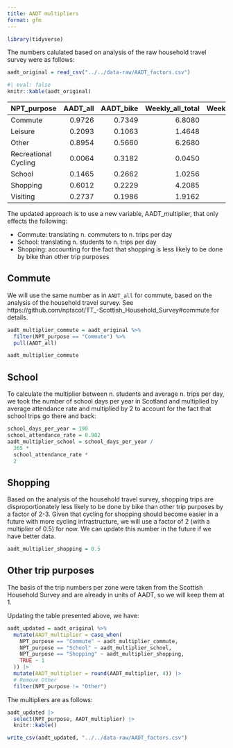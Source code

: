 ```yaml
---
title: AADT multipliers
format: gfm
---
```


```r
library(tidyverse)
```

The numbers calulated based on analysis of the raw household travel survey were as follows:

```r
aadt_original = read_csv("../../data-raw/AADT_factors.csv")
```

```r
#| eval: false
knitr::kable(aadt_original)
```

| NPT_purpose          | AADT_all | AADT_bike | Weekly_all_total | Weekly_bike_total |
|:---------------------|---------:|----------:|-----------------:|------------------:|
| Commute              |   0.9726 |    0.7349 |           6.8080 |            5.1446 |
| Leisure              |   0.2093 |    0.1063 |           1.4648 |            0.7444 |
| Other                |   0.8954 |    0.5660 |           6.2680 |            3.9619 |
| Recreational Cycling |   0.0064 |    0.3182 |           0.0450 |            2.2274 |
| School               |   0.1465 |    0.2662 |           1.0256 |            1.8635 |
| Shopping             |   0.6012 |    0.2229 |           4.2085 |            1.5601 |
| Visiting             |   0.2737 |    0.1986 |           1.9162 |            1.3899 |

The updated approach is to use a new variable, AADT_multiplier, that only effects the following:

- Commute: translating n. commuters to n. trips per day
- School: translating n. students to n. trips per day
- Shopping: accounting for the fact that shopping is less  likely to be done by bike than other trip purposes

## Commute

We will use the same number as in `AADT_all` for commute, based on the analysis of the household travel survey.
See https://github.com/nptscot/TT_-Scottish_Household_Survey#commute for details.

```r
aadt_multiplier_commute = aadt_original %>%
  filter(NPT_purpose == "Commute") %>%
  pull(AADT_all)
```


```r
aadt_multiplier_commute
```

## School

To calculate the multiplier between n. students and average n. trips per day, we took the number of school days per year in Scotland and multiplied by average attendance rate and multiplied by 2 to account for the fact that school trips go there and back:

```r
school_days_per_year = 190
school_attendance_rate = 0.902
aadt_multiplier_school = school_days_per_year /
  365 * 
  school_attendance_rate *
  2
```

## Shopping

Based on the analysis of the household travel survey, shopping trips are disproportionately less likely to be done by bike than other trip purposes by a factor of 2-3.
Given that cycling for shopping should become easier in a future with more cycling infrastructure, we will use a factor of 2 (with a multiplier of 0.5) for now.
We can update this number in the future if we have better data.

```r
aadt_multiplier_shopping = 0.5
```

## Other trip purposes

The basis of the trip numbers per zone were taken from the Scottish Household Survey and are already in units of AADT, so we will keep them at 1.

Updating the table presented above, we have:


```r
aadt_updated = aadt_original %>%
  mutate(AADT_multiplier = case_when(
    NPT_purpose == "Commute" ~ aadt_multiplier_commute,
    NPT_purpose == "School" ~ aadt_multiplier_school,
    NPT_purpose == "Shopping" ~ aadt_multiplier_shopping,
    TRUE ~ 1
  )) |>
  mutate(AADT_multiplier = round(AADT_multiplier, 4)) |>
  # Remove Other
  filter(NPT_purpose != "Other")

```

The multipliers are as follows:

```r
aadt_updated |>
  select(NPT_purpose, AADT_multiplier) |>
  knitr::kable()
```


```r
write_csv(aadt_updated, "../../data-raw/AADT_factors.csv")
```